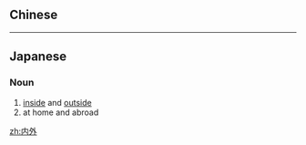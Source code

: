 {{also|內外}}
==Chinese==
{{zh-see|內外}}

----

==Japanese==
{{ja-kanjitab|ない|がい|yomi=o}}

===Noun===
{{ja-noun|ないがい|kyu=內外}}

# [[inside]] and [[outside]]
# at home and abroad

[[zh:内外]]
